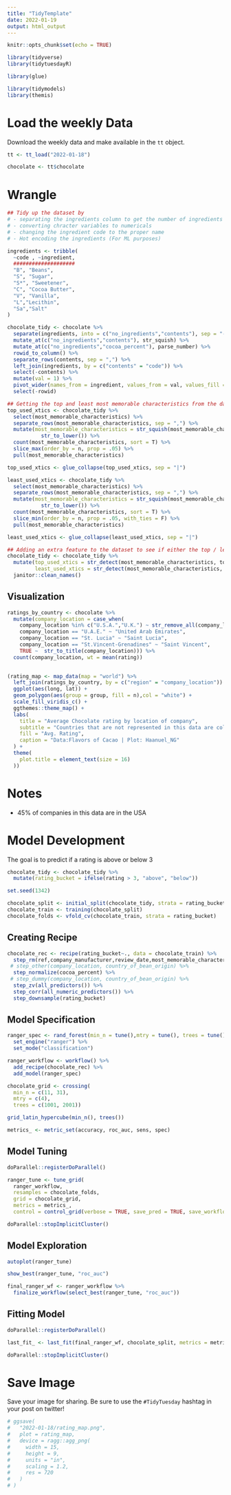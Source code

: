 ```yaml
---
title: "TidyTemplate"
date: 2022-01-19
output: html_output
---
```


```r
knitr::opts_chunk$set(echo = TRUE)

library(tidyverse)
library(tidytuesdayR)

library(glue)

library(tidymodels)
library(themis)
```

# Load the weekly Data

Download the weekly data and make available in the `tt` object.

```r

tt <- tt_load("2022-01-18")

chocolate <- tt$chocolate

```

# Wrangle

```r
 
## Tidy up the dataset by
# - separating the ingredients column to get the number of ingredients and the ingredients
# - converting chracter variables to numericals
# - changing the ingredient code to the proper name
# - Hot encoding the ingredients (For ML purposes)

ingredients <- tribble(
  ~code , ~ingredient,
  ####################
  "B", "Beans",
  "S", "Sugar",
  "S*", "Sweetener",
  "C", "Cocoa Butter",
  "V", "Vanilla",
  "L","Lecithin",
  "Sa","Salt"
)

chocolate_tidy <- chocolate %>% 
  separate(ingredients, into = c("no_ingredients","contents"), sep = "-") %>% 
  mutate_at(c("no_ingredients","contents"), str_squish) %>% 
  mutate_at(c("no_ingredients","cocoa_percent"), parse_number) %>% 
  rowid_to_column() %>% 
  separate_rows(contents, sep = ",") %>% 
  left_join(ingredients, by = c("contents" = "code")) %>% 
  select(-contents) %>% 
  mutate(val = 1) %>% 
  pivot_wider(names_from = ingredient, values_from = val, values_fill = 0) %>% 
  select(-rowid)
```

```r

## Getting the top and least most memorable characteristics from the data
top_used_xtics <- chocolate_tidy %>% 
  select(most_memorable_characteristics) %>% 
  separate_rows(most_memorable_characteristics, sep = ",") %>% 
  mutate(most_memorable_characteristics = str_squish(most_memorable_characteristics) %>% 
           str_to_lower()) %>% 
  count(most_memorable_characteristics, sort = T) %>% 
  slice_max(order_by = n, prop = .05) %>% 
  pull(most_memorable_characteristics)

top_used_xtics <- glue_collapse(top_used_xtics, sep = "|")

least_used_xtics <- chocolate_tidy %>% 
  select(most_memorable_characteristics) %>% 
  separate_rows(most_memorable_characteristics, sep = ",") %>% 
  mutate(most_memorable_characteristics = str_squish(most_memorable_characteristics) %>% 
           str_to_lower()) %>% 
  count(most_memorable_characteristics, sort = T) %>% 
  slice_min(order_by = n, prop = .05, with_ties = F) %>% 
  pull(most_memorable_characteristics)

least_used_xtics <- glue_collapse(least_used_xtics, sep = "|")

```

```r

## Adding an extra feature to the dataset to see if either the top / least used xtics were included 
chocolate_tidy <- chocolate_tidy %>% 
  mutate(top_used_xtics = str_detect(most_memorable_characteristics, top_used_xtics) %>% as.integer(),
         least_used_xtics = str_detect(most_memorable_characteristics, least_used_xtics) %>% as.integer()) %>% 
  janitor::clean_names()
```


## Visualization
```r
ratings_by_country <- chocolate %>% 
  mutate(company_location = case_when(
    company_location %in% c("U.S.A.","U.K.") ~ str_remove_all(company_location,"\\."),
    company_location == "U.A.E." ~ "United Arab Emirates",
    company_location == "St. Lucia" ~ "Saint Lucia",
    company_location == "St.Vincent-Grenadines" ~ "Saint Vincent",
    TRUE ~  str_to_title(company_location))) %>% 
  count(company_location, wt = mean(rating))
           

(rating_map <- map_data(map = "world") %>% 
  left_join(ratings_by_country, by = c("region" = "company_location")) %>% 
  ggplot(aes(long, lat)) +
  geom_polygon(aes(group = group, fill = n),col = "white") +
  scale_fill_viridis_c() +
  ggthemes::theme_map() +
  labs(
    title = "Average Chocolate rating by location of company",
    subtitle = "Countries that are not represented in this data are colored in Grey",
    fill = "Avg. Rating",
    caption = "Data:Flavors of Cacao | Plot: Haanuel_NG"
  ) +
  theme(
    plot.title = element_text(size = 16)
  ))
```

# Notes
- 45% of companies in this data are in the USA

# Model Development
The goal is to predict if a rating is above or below 3 

```r

chocolate_tidy <- chocolate_tidy %>% 
  mutate(rating_bucket = ifelse(rating > 3, "above", "below")) 

set.seed(1342)

chocolate_split <- initial_split(chocolate_tidy, strata = rating_bucket)
chocolate_train <- training(chocolate_split)
chocolate_folds <- vfold_cv(chocolate_train, strata = rating_bucket)

```

## Creating Recipe
```r
chocolate_rec <- recipe(rating_bucket~., data = chocolate_train) %>% 
  step_rm(ref,company_manufacturer,review_date,most_memorable_characteristics,rating,specific_bean_origin_or_bar_name, no_ingredients, company_location, country_of_bean_origin) %>% 
 # step_other(company_location, country_of_bean_origin) %>% 
  step_normalize(cocoa_percent) %>% 
 # step_dummy(company_location, country_of_bean_origin) %>% 
  step_zv(all_predictors()) %>% 
  step_corr(all_numeric_predictors()) %>% 
  step_downsample(rating_bucket)
```

## Model Specification
```r
ranger_spec <- rand_forest(min_n = tune(),mtry = tune(), trees = tune()) %>% 
  set_engine("ranger") %>% 
  set_mode("classification")

ranger_workflow <- workflow() %>% 
  add_recipe(chocolate_rec) %>% 
  add_model(ranger_spec)

chocolate_grid <- crossing(
  min_n = c(11, 31),
  mtry = c(4),
  trees = c(1001, 2001))

grid_latin_hypercube(min_n(), trees())

metrics_ <- metric_set(accuracy, roc_auc, sens, spec)

```

## Model Tuning
```r
doParallel::registerDoParallel()

ranger_tune <- tune_grid(
  ranger_workflow,
  resamples = chocolate_folds,
  grid = chocolate_grid,
  metrics = metrics_,
  control = control_grid(verbose = TRUE, save_pred = TRUE, save_workflow = TRUE))

doParallel::stopImplicitCluster()
```

## Model Exploration
```r
autoplot(ranger_tune)

show_best(ranger_tune, "roc_auc")

final_ranger_wf <- ranger_workflow %>% 
  finalize_workflow(select_best(ranger_tune, "roc_auc"))
```

## Fitting Model
```r
doParallel::registerDoParallel()

last_fit_ <- last_fit(final_ranger_wf, chocolate_split, metrics = metrics_)

doParallel::stopImplicitCluster()
```


# Save Image

Save your image for sharing. Be sure to use the `#TidyTuesday` hashtag in your post on twitter! 

```r

# ggsave(
#   "2022-01-18/rating_map.png",
#   plot = rating_map,
#   device = ragg::agg_png(
#     width = 15,
#     height = 9,
#     units = "in",
#     scaling = 1.2,
#     res = 720
#   )
# )

```
